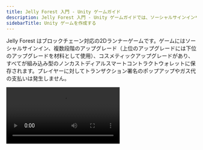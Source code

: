 ```yaml
---
title: Jelly Forest 入門 - Unity ゲームガイド
description: Jelly Forest 入門 - Unity ゲームガイドでは、ソーシャルサインインやアップグレード、コスメティックアイテムなどのブロックチェーン機能を備え、これらのアイテムがすべてスマートコントラクトウォレットに保存される2Dランナーゲームを紹介します。
sidebarTitle: Unity ゲームを作成する
---
```


Jelly Forest はブロックチェーン対応の2Dランナーゲームです。ゲームにはソーシャルサインイン、複数段階のアップグレード（上位のアップグレードには下位のアップグレードを材料として使用）、コスメティックアップグレードがあり、すべてが組み込み型のノンカストディアルスマートコントラクトウォレットに保存されます。プレイヤーに対してトランザクション署名のポップアップやガス代の支払いは発生しません。

<Frame>
  <video controls className="w-full aspect-video" src="https://pub-f048362b915448c9b012a2e03c189024.r2.dev/JellyForest.mp4" />
</Frame>

Google Play から[こちら](https://play.google.com/store/apps/details?id=app.sequence.jelly_forest)でダウンロードできます！

[スマートコントラクトウォレットについてはこちら](/solutions/technical-references/smart-contract-wallets) をご覧ください。

[埋め込み型ウォレットについてはこちら](/solutions/wallets/developers/embedded-wallet/overview) をご参照ください。

このガイドでは、Jelly Forest をどのように開発したか、そして[Sequence の Unity SDK](/sdk/unity/overview/)を使ってご自身の web3 ゲームを作る方法を解説します！

## 1. ゲームループを作成する
最初のステップは基本的なゲームループの構築です。まずはマネタイズ戦略や、どのように web3 要素を活用するかも考えておきましょう！

ゲームループには、Unity Asset Store で [Infinite Runner Engine](https://assetstore.unity.com/packages/templates/systems/2d-3d-infinite-runner-engine-51328) を購入しました。このアセット内のデモシーン `JellyForest` を少し調整することで、iOS と Android で動作するビルドを作成できました。

## 2. ソーシャルサインインと Sequence の Embedded Wallet ソリューションを統合する

### 設定

1. [Package Manager を使って Sequence の Unity SDK をインストールする](/sdk/unity/installation#package-manager---recommended)
2. [Sequence Builder Console にサインインする](/solutions/builder/getting-started)
3. [Builder Console でゲーム用のプロジェクトを作成する](/support/builder/project-management)
4. [Builder Console で Embedded Wallet をセットアップする](/solutions/builder/embedded-wallet#embedded-wallet-in-builder)
5. `SequenceConfig` [スクリプタブルオブジェクト](https://docs.unity3d.com/Manual/class-ScriptableObject.html)（インストール時に Package Manager の Samples メニューからインポート）に、Builder で追加した Google および Apple のクライアントIDと、`WaaSConfigKey` に設定キーを入力してください。
   - Android と iOS のクライアントIDは、それぞれのプラットフォームに正しく設定するのを忘れずに！
6. [Builder Console から取得した Builder API キー](/solutions/builder/getting-started#claim-an-api-access-key) を `Settings > API Access Keys` の `prod` キーに入力してください。

### ソーシャルサインイン

1. プレイヤーがログインするための基本的なシーンを作成しましょう。
   - 私たちは[新しいシーンを作成](https://docs.unity3d.com/Manual/scenes-working-with.html#creating-a-new-scene)し、背景画像を追加しました。
2. `Canvas` を作成し、`Canvas Scaler` コンポーネントを追加して「Scale with Screen Size」UIスケールモードを使用します。これにより、LoginPanel や他の UI 要素がビルドターゲットを切り替えても自動的にスケーリングされます。
3. `LoginPanel` プレハブを Canvas の下にシーン階層へドラッグします。これは Project ウィンドウの `Packages > Sequence Embedded Wallet SDK > SequenceFrontend > Prefabs` にあります。
4. UI マネージャーを作成し、`LoginPanel` の `Open` を呼び出せるようにします。[実装例はこちら](https://github.com/0xsequence/sequence-unity-demo/blob/JellyForest/Scripts/UI/LoginScreenUIManager.cs)：

```csharp
private void Start()
{
    LoginPanel loginPanel = GetComponentInChildren<LoginPanel>();
    if (loginPanel == null)
    {
        Debug.LogError("LoginPanel not found!");
    }
    loginPanel.Open();
}
```

5. 階層内で `LoginPanel` プレハブとの参照を切り離し、シーンビューで自由に編集できるようにします。
   1. 階層内で `LoginPanel` ゲームオブジェクトを選択します。
   2. 階層内で `LoginPanel` ゲームオブジェクトを右クリックします。
   3. `Prefab > Unpack Completely` を選択します。
6. LoginPanel をゲームのテーマに合わせてカスタマイズしましょう。

LoginPanel はソーシャルサインインのロジックをすべて自動で処理します。実装方法が気になる場合は、`LoginPage` や `OpenIdAuthenticator` の実装を確認してみてください。
認証は [Open ID Connect Implicit Flow](https://auth0.com/docs/authenticate/login/oidc-conformant-authentication/oidc-adoption-implicit-flow) を利用しています。

### Sequence API でセッションを登録する
ソーシャルサインインが完了すると、自動的に Sequence WaaS（Wallet as a Service）API へセッション登録リクエストが送信されます。仕組みは以下の通りです：

ソーシャルサインインが完了すると、`OpenIdAuthenticator.SignedIn` イベントが発火します。これにより `SequenceLogin.ConnectToWaaS` で認可プロセスが始まります。

### ユーザーのウォレットを取得する
ウォレットを取得するには、`SequenceWallet.OnWalletCreated` イベントに購読する必要があります。

```csharp
SequenceWallet.OnWalletCreated += OnWalletCreatedHandler;
public void OnWalletCreatedHandler(SequenceWallet wallet) {
  // Do something
}
```

「Sequence Embedded Wallet SDK」の Package Manager ページの Samples から「Useful Scripts」経由で `SequenceConnector` をインポートすることを強くおすすめします。[初期コードが多数含まれており](https://github.com/0xsequence/sequence-unity/blob/master/Packages/Sequence-Unity/Sequence/Samples~/Scripts/SequenceConnector.cs)、SDK とのやりとりに便利なインターフェースとして機能します。JellyForest でも[このコードを多用しました](https://github.com/0xsequence/sequence-unity-demo/blob/JellyForest/Scripts/SequenceConnector.cs)。

JellyForest では、`SequenceWallet.OnWalletCreated` イベントが発火した際に次のシーンを読み込む [LevelLoader](https://github.com/0xsequence/sequence-unity-demo/blob/JellyForest/Scripts/LevelLoader.cs) MonoBehaviour も作成しました。

```csharp
private void Awake()
{
    SequenceWallet.OnWalletCreated += OnWalletCreated;
}

private void OnWalletCreated(SequenceWallet wallet)
{
    SceneManager.LoadScene("MenuScene");
}
```

Sequence Embedded Wallet ソリューションの認証の仕組みについては、[ドキュメント](/solutions/wallets/developers/embedded-wallet/overview) および [ブログ記事](https://sequence.xyz/blog/sequence-embedded-wallets) をご覧ください。

## 3. コレクティブルコントラクトをデプロイする
プレイヤーがサインインしてウォレットを持てるようになったので、コレクティブルを追加しましょう！

[ERC1155](https://eips.ethereum.org/EIPS/eip-1155) コントラクトの利用を強くおすすめします。ゲームに最適な柔軟なトークン規格です。Builder Console から監査済みの ERC1155 実装を簡単にデプロイできます：

<Frame>
  <video controls className="w-full aspect-video" src="/video/builder/03_Contracts.mp4" />
</Frame>

Jelly Forest でもこの方法を採用しました。

スマートコントラクトをデプロイしたら、忘れずにBuilder Consoleの[「Gas Sponsoring」ページ](/solutions/builder/gas-sponsorship#gas-sponsorship-in-builder)で、コントラクトアドレスをSponsored Addressとして追加してください。これにより、ユーザーがゲームのスマートコントラクトとやり取りする際、あなたのコンピュートクレジットを使って自動的にガス代がスポンサーされます。

## 4. リモートミンターをデプロイする
Builder Console でデプロイした ERC1155 コントラクトは、デフォルトでトークンをミントするための権限が必要です。一見面倒に思えるかもしれませんが、これはとても重要です！これがなければ、誰でもコントラクトの mint メソッドを呼び出して無限にゲーム内アイテムを手に入れることができてしまいます。

Sequence ウォレット（または他のウォレット）を持つサーバーをデプロイし、Builder でミント権限を付与しましょう。

### Jelly Forest での実装例
Jelly Forest では、ゲームプレイ中に集めたコインがすべて ERC1155 トークンとしてミントされます。実装方法は以下の通りです：
1. [Cloudflare](https://www.cloudflare.com/) に登録します（ミントサービスのコードをホストするためですが、他の方法でも構いません）
2. ターミナルやコマンドラインを開きます
3. `git clone https://github.com/0xsequence-demos/cloudflare-worker-sequence-relayer.git` を実行し、続いて `cd cloudflare-worker-sequence-relayer`
4. `git checkout permissionedMinter`
5. `pnpm install` で依存関係をインストールします
6. wrangler をインストールします

```
pnpm install wrangler --save-dev
alias wrangler='./node_modules/.bin/wrangler'
```

そしてログインします

```
wrangler login
```

7. `wrangler.toml` を開きます
   1. `name` の文字列を変更してサーバー名を設定します
   2. 新しい[EOAウォレット](https://ethereum.stackexchange.com/questions/5828/what-is-an-eoa-account)を作成し、秘密鍵をエクスポートします。どのEOAウォレットでも構いません。Metamaskを使えば簡単に[ウォレットのセットアップ](https://support.metamask.io/hc/en-us/articles/360015489531-Getting-started-with-MetaMask)や[秘密鍵のエクスポート](https://support.metamask.io/hc/en-us/articles/360015289632-How-to-export-an-account-s-private-key)ができます。秘密鍵の取り扱いには十分ご注意ください。パソコンに平文で保存したり、バージョン管理にコミットしたりしないでください！この秘密鍵を`PKEY`に設定します。
   3. `CONTRACT_ADDRESS`を設定します。
   4. `PROJECT_ACCESS_KEY`を設定します。これは、先ほどBuilder Consoleで`SequenceConfig`スクリプタブルオブジェクトをセットアップした際に取得した本番用APIキーです。
   5. `CHAIN_HANDLE`を設定します。これが何かわからない場合は、Builder ConsoleのNode Gatewayページで各ネットワークの`CHAIN_HANDLE`を確認できます。
8. `pnpm dev` - これでサーバーがローカルにデプロイされます。どのlocalhostでデプロイされたかはコマンドラインに表示されます。
9. 別のコマンドラインウィンドウを開きます。
10. `curl http://localhost:8787` - 表示されたlocalhostに置き換えてください。これでサーバーにリクエストを送ります。
11. ローカルサーバーが動作しているコマンドライン上で、ミンターのウォレットアドレスがログに表示されるはずです。
12. このアドレスにBuilder Consoleでミント権限を付与します。
    1. `Contracts`から該当するコントラクトを探し、クリックして開きます。
    2. `Write Contract`をクリックします。
    3. `grantRole`を展開します。
    4. `role`には`0x9f2df0fed2c77648de5860a4cc508cd0818c85b8b8a1ab4ceeef8d981c8956a6`を入力します。これは`MINTER_ROLE`のKeccak-256ハッシュ値です。
    5. `account`にはミンターのウォレットアドレスを貼り付けます。
13. `wrangler deploy` - これで[Cloudflare Worker](https://developers.cloudflare.com/workers/)にコードがデプロイされ、ミント用のURLが発行されます。

これで準備完了です！サーバーにPOSTリクエストを送るときは、[C#で定義された](https://github.com/0xsequence/sequence-unity/blob/master/Packages/Sequence-Unity/Sequence/SequenceSDK/Relayer/MintingRequestProver.cs#L103)ボディを使います。`proof`はミントリクエストを送るクライアント側で生成されます。Unity SDKでは、[MintingRequestProver](https://github.com/0xsequence/sequence-unity/blob/master/Packages/Sequence-Unity/Sequence/SequenceSDK/Relayer/MintingRequestProver.cs#L27)によって実装されています。

## 5. ゲーム内トークンをプレイヤーのインベントリにミントする
パーミッション付きミンターサーバーのセットアップが完了したので、クライアント側（Made With Unityアプリ）を連携させ、プレイヤーにゲームプレイを通じてトークンを付与できるようにします。Unity SDKの`PermissionedMinter.MintToken`メソッドを呼び出すことで、パーミッション付きミンターにリクエストを送信できます。

Jelly Forestでは、プレイヤーがレベルを進むごとに多くのコインを集めます。これらはすべてERC1155トークンです。プレイヤーに快適なUXを提供するために、まだ解決すべき課題がいくつかあります。
1. ユーザーのインベントリにどのトークンや権利があるかを、どのようにチェーンから読み取るのでしょうか？
2. ブロックチェーンのトランザクションは、Arbitrumのような一部のチェーンでは高速ですが、即時ではありません。コイン（または他のアイテム）を集めてから、ゲーム内のインベントリに反映されるまで数秒待つ必要があるのは、一般的に良いユーザー体験とは言えません。
3. 一見すると、ユーザーがゲーム内でトークンを獲得するたびにトランザクションを送信したくなるかもしれません。しかし、特にJelly Forestのように大量のコイン（トークン）を集めるゲームでは、膨大な数のトランザクションが発生し、[ガス代](https://ethereum.org/en/developers/docs/gas/)が非常に高額になってしまいます！

それでは、Jelly ForestでUnity SDKを使ってこれらの課題をどのように解決したか見ていきましょう！

### 1. チェーンの読み取り
特定ユーザーのウォレット内トークンを読み取るのは複雑な作業ですが、[SequenceのIndexer](/api-references/indexer/overview)を使えば簡単です。[Unity SDKでも実装されています](/sdk/unity/power/read-from-blockchain)。

こちらはJelly Forestで、Indexerを使ってプレイヤーのウォレットからゲームのERC1155コントラクト内の全トークンを読み取るコード例です。

```csharp
private Dictionary<BigInteger, TokenBalance> _tokenBalances = new Dictionary<BigInteger, TokenBalance>();
private async Task GetTokenBalances(Page page = null)
{
    if (page == null)
    {
        page = new Page();
    }
    GetTokenBalancesReturn balances = await _indexer.GetTokenBalances(new GetTokenBalancesArgs(_userAddress, SequenceConnector.ContractAddress, false, page));
    int uniqueTokens = balances.balances.Length;
    for (int i = 0; i < uniqueTokens; i++)
    {
        _tokenBalances[balances.balances[i].tokenID] = balances.balances[i];
    }
    if (balances.page.more)
    {
        await GetTokenBalances(balances.page);
    }
}
```

### 2. キャッシュの構築
ブロックチェーンのトランザクションは即時反映されませんが、ユーザーには即時のフィードバックを提供したいので、シンプルなインメモリキャッシュを活用します。

Jelly Forestで最初に`SequenceWallet`を受け取った際、[SequenceConnector](https://github.com/0xsequence/sequence-unity-demo/blob/JellyForest/Scripts/SequenceConnector.cs)（ゲーム内でSequence SDKとやり取りする主なインターフェース）が`Inventory`を作成します。

```csharp
private void OnWalletCreated(SequenceWallet wallet)
{
    Wallet = wallet;
    Wallet.OnSendTransactionComplete += OnSendTransactionCompleteHandler;
    Wallet.OnSendTransactionFailed += OnSendTransactionFailedHandler;
    Wallet.OnSignMessageComplete += OnSignMessageCompleteHandler;
    Wallet.OnDeployContractComplete += OnDeployContractCompleteHandler;
    Wallet.OnDeployContractFailed += OnDeployContractFailedHandler;
    Wallet.OnDropSessionComplete += OnDropSessionCompleteHandler;
    Wallet.OnSessionsFound += OnSessionsFoundHandler;

    Inventory = new Inventory(Indexer, Wallet.GetWalletAddress(), ItemCatalogue); // [!code focus]

    _transactionQueuer.Setup(Wallet, Chain);
    _permissionedMinterTransactionQueuer.Setup(Wallet, Chain, "https://sequence-relayer-jelly-forest2.0xsequence.workers.dev/", ContractAddress);
}
```

この`Inventory`は、ゲーム内でシンプルなキャッシュとして使われます。作成時や必要に応じて、Indexerを使ってユーザーのウォレット内トークンを取得します。その後、ユーザーがトークンを獲得するたびにキャッシュ（`Inventory`）とオンチェーンデータを更新します。

`Inventory`の全実装は[こちらでご覧いただけます](https://github.com/0xsequence/sequence-unity-demo/blob/JellyForest/Scripts/Inventory.cs)

### 3. トランザクションキューの活用
SequenceのUnity SDKには、とても柔軟な[トランザクションキューイングシステム](https://github.com/0xsequence/sequence-unity/blob/master/Packages/Sequence-Unity/Sequence/SequenceSDK/Relayer/TransactionQueuer.cs)が用意されています。

Jelly Forestでは、[PermissionedMinterTransactionQueuer](https://github.com/0xsequence/sequence-unity/blob/master/Packages/Sequence-Unity/Sequence/SequenceSDK/Relayer/PermissionedMinterTransactionQueuer.cs)のMonoBehaviourを`SequenceConnector`のGameObjectにアタッチし、[Awakeで参照を取得しています](https://github.com/0xsequence/sequence-unity-demo/blob/JellyForest/Scripts/SequenceConnector.cs#L59)。

![PermissionedMinterTransactionQueuer](/images/guides/making-of-jelly-forest/TransactionQueuer.png)

[この設定が完了したら](https://github.com/0xsequence/sequence-unity-demo/blob/JellyForest/Scripts/SequenceConnector.cs#L78)、トークンを集めたときに「ミントトークン」を呼び出すだけです。

```csharp
public class CollectibleToken : Coin
{
    protected override void ObjectPicked()
    {
        base.ObjectPicked();
        if (SequenceConnector.Instance == null || SequenceConnector.Instance.Wallet == null)
        {
            Debug.LogWarning("No minting will happen. Make sure SequenceConnector is in the scene and user is logged in.");
            return;
        }
        SequenceConnector.Instance.MintFungibleToken(); // [!code focus]
    }
}
```

これにより`Inventory`が更新され、ミントトランザクションが`PermissionedMinterTransactionQueuer`のキューに追加されます。`PermissionedMinterTransactionQueuer`は、可能な限りトランザクションを自動的にまとめて、ガス代を最小限に抑えます。

Jelly Forestでは、プレイヤーがゲームオーバーになるたび、ただし、30秒未満の間隔では送信されないように設定しています。

#### どのくらいの頻度でトランザクションを送信するべきでしょうか？
Unity SDKを使えば、これは技術的な問題というよりゲームデザインの問題になります。

`TransactionQueuers`は、X秒ごとに自動で送信、関数呼び出しで促されたときに送信（ただしY秒未満では送信しない）、または促されたときに最小間隔（Y秒）を無視して即時送信、など柔軟に設定できます。

トランザクションキューアの設定を決める際に考慮すべきポイントをいくつか挙げます：
- トランザクション送信頻度が高いほど、ガス代も多くかかります。もちろん、選択するEVM互換ブロックチェーンによって、コストが許容範囲かどうかや送信できるトランザクション数・複雑さは大きく変わります。
- トランザクション送信頻度が低いほど、ゲーム内の状態（キャッシュ）とオンチェーン情報のズレが大きくなります。もしトランザクションが失敗した場合、プレイヤー体験を損なわずに復旧する方法が必要です。

Jelly Forestの例では、ショップでのトランザクションはユーザーにとって非常に重要だと考えました。ユーザーがアップグレードや帽子を手に入れたと思っても、トランザクションが失敗して取り消す必要が出たり、正当に獲得していないアイテムを余分にミントする事態は避けたいと考えました。そのため、ショップページでは購入トランザクション（およびTransactionQueuers内の全トランザクション）が完了するまでユーザーに待ってもらう仕様にしました。

```csharp
public async Task Buy()
{
    if (Status != ItemStatus.Available)
    {
        return;
    }

    if (SequenceConnector.Instance == null)
    {
        string error = "SequenceConnector not found. User has not logged in";
        Debug.LogError($"Failed to purchase shop item: {error}");
        OnFailedToPurchaseShopItem?.Invoke($"Failed to purchase shop item: {error}");
        return;

    SequenceConnector.Instance.AddToTransactionQueue(new PurchaseShopItemQueueableTransaction(this));
    TransactionReturn result = await SequenceConnector.Instance.SubmitQueuedTransactions(true, false); // [!code hl]
    if (result is SuccessfulTransactionReturn successfulTransactionReturn)
    {
        BurnTokensFromInventory();
        MintTokenInInventory()
        if (string.IsNullOrWhiteSpace(successfulTransactionReturn.txHash))
        {
            GetTransactionReceipt(successfulTransactionReturn);
        }
    }
    else if (result is FailedTransactionReturn failed)
    {
        string error = $"Transaction failed: {failed.error}";
        Debug.LogError(error);
        OnFailedToPurchaseShopItem?.Invoke($"Failed to purchase shop item: {error}");
    }
    else
    {
        throw new Exception("Unexpected transaction result type");
    }
}
```

## 6. ゲーム内トークンを他のトークンと交換してバーンする
Jelly Forestでは、コインや（場合によっては）下位のパワーアップをバーンすることで、パワーアップやコスメティックアイテムを購入できます。

この仕組みを有効化し、強制するために、シンプルな[BurnToMintスマートコントラクト](https://polygonscan.com/address/0x80329e7f4F006E3178Db369425329759157B5a2a#code)をデプロイしました。このコントラクトでは、特定のトークンIDに対してミント要件（必要なトークンIDとその数量）を指定できます。ERC1155トークンのバッチを受け取り、送信者が`data`パラメータでミントしたいトークンIDを指定すると、コントラクトは各トークンIDの必要数を受け取ったかどうかを確認します。条件を満たしていれば、コントラクトはトークンをバーンし、指定されたトークンIDを送信者（ユーザー）にミントします。条件を満たさない場合は、トランザクションが失敗し、ロールバックされます。

このコントラクトには、Builder Consoleでゲームコントラクトのミント権限を付与しています。
1. `Contracts`から該当するコントラクトを探し、クリックして開きます。
2. `Write Contract`をクリックします。
3. `grantRole`を展開します。
4. `role`には`0x9f2df0fed2c77648de5860a4cc508cd0818c85b8b8a1ab4ceeef8d981c8956a6`を入力します。これは`MINTER_ROLE`のKeccak-256ハッシュ値です。
5. `account`にはミンターのウォレットアドレスを貼り付けます。

:::danger
警告：上記で共有した`BurnToMint`スマートコントラクトは、第三者による監査を受けていません。再利用する際はご注意ください！
:::

ユーザーがショップでアップグレードやコスメティックアイテムを購入すると、[PurchaseShopItemQueueableTransaction](https://github.com/0xsequence/sequence-unity-demo/blob/JellyForest/Scripts/Items/ShopItem.cs#L109)を`SequenceConnector`内の[SequenceWalletTransactionQueuer](https://github.com/0xsequence/sequence-unity/blob/master/Packages/Sequence-Unity/Sequence/SequenceSDK/Relayer/SequenceWalletTransactionQueuer.cs)に追加し、`BurnToMint`スマートコントラクトへトランザクションを送信します。

```csharp
SequenceConnector.Instance.AddToTransactionQueue(new PurchaseShopItemQueueableTransaction(this));
```

## 7. ショップページの構築とミント要件の設定
Jelly Forestのショップページを作成し、各アップグレードや帽子の価格・ミント要件を設定する際、[Scriptable Objects](https://docs.unity3d.com/Manual/class-ScriptableObject.html)を使って[ShopItems](https://github.com/0xsequence/sequence-unity-demo/blob/JellyForest/Scripts/Items/ShopItem.cs)を定義することにしました。これにより、Inspectorでシリアライズできるため、調整や可視化が簡単です。また、これらのScriptable Objectを使って、各[Item](https://github.com/0xsequence/sequence-unity-demo/blob/JellyForest/Scripts/Items/Item.cs)の内容やトークンIDとの紐付けも行っています。

しかし、Scriptable Objectで定義したミント要件と、オンチェーンの`BurnToMint`コントラクトで定義したミント要件を同期させるのは手間がかかり、バグの原因にもなりやすいことが分かりました。

そこで、`ShopItem`のScriptable Object用に[エディタ拡張](https://learn.unity.com/tutorial/editor-scripting)を作成し、ボタンを追加しました。このボタンを押すと、オンチェーンで定義されているミント要件とScriptable Objectの内容が一致しているかを確認し、異なっていればScriptable Objectに合わせて`BurnToMint`コントラクトのミント要件を更新するトランザクションを送信します。トランザクションは、開発者のマシンに環境変数として保存された秘密鍵から作成されたEOAウォレットを使って送信されます。このEOAウォレットは、このコントラクトの[オーナー](https://docs.openzeppelin.com/contracts/2.x/access-control#ownership-and-ownable)です。

実際、ショップページは60秒ごと（およびページを開くたび）にスマートコントラクトへミント要件の変更を問い合わせ、UIを自動で更新しています。これにより、ゲームの経済バランスをアップデートなしでリアルタイムに調整できます！

下の動画をクリックしてください

<Frame>
  <video controls className="w-full aspect-video" src="https://pub-f048362b915448c9b012a2e03c189024.r2.dev/ShopItemExtension.mp4" />
</Frame>

[ShopItemEditorExtensionの実装はこちら](https://github.com/0xsequence/sequence-unity-demo/blob/JellyForest/Scripts/Editor/ShopItemEditorExtension.cs)をご覧ください。

# 8. 購入したアイテムをゲーム内で活用する
これで、プレイヤーはログインしてウォレットを取得し、トークンを獲得し、そのトークンでアイテムを購入できるようになりました。あとは、プレイヤーがアイテムを欲しくなる理由を作るだけです。つまり、ここからはゲーム開発者としての腕の見せ所です。魅力的なパワーアップやコスメティックを作りましょう！

ゲーム内でトークンを活用するには、ユーザーが指定したトークンIDを十分に所有しているかを確認し、そのトークンの効果を適用するだけです。

Jelly Forestでは、いくつかの[PowerUpTypes](https://github.com/0xsequence/sequence-unity-demo/blob/JellyForest/Scripts/Items/ItemCatalogue.cs#L13)を定義し、各`Item`に`PowerUpType`とティアを割り当てています。そして、[プレイヤーが所有する各タイプの最強パワーアップを`Inventory`から検索](https://github.com/0xsequence/sequence-unity-demo/blob/JellyForest/Scripts/Inventory.cs#L138)する仕組みを作っています。